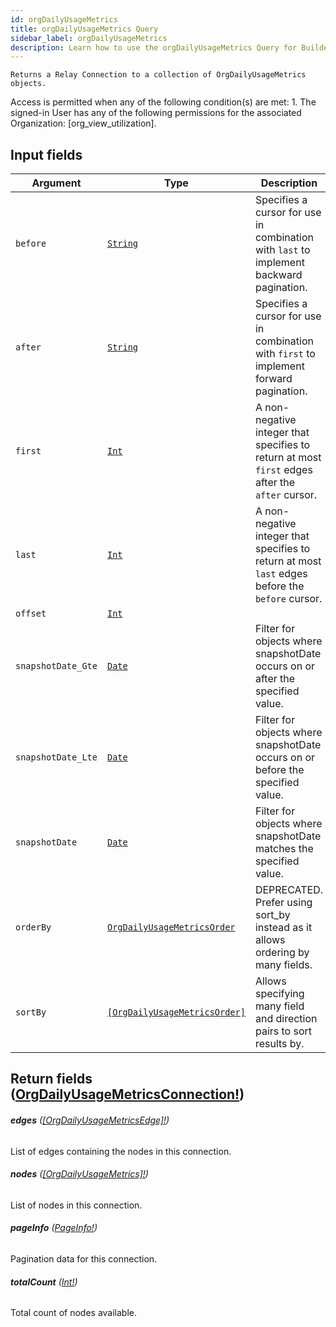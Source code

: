 ```yaml
---
id: orgDailyUsageMetrics
title: orgDailyUsageMetrics Query
sidebar_label: orgDailyUsageMetrics
description: Learn how to use the orgDailyUsageMetrics Query for Builder's API.
---
```


    Returns a Relay Connection to a collection of OrgDailyUsageMetrics objects.

Access is permitted when any of the following condition(s) are met: 1. The signed-in User has any of the following permissions for the associated Organization: [org_view_utilization].

## Input fields

| Argument           | Type                                                                                   | Description                                                                                      |
| ------------------ | -------------------------------------------------------------------------------------- | ------------------------------------------------------------------------------------------------ |
| `before`           | [`String`](/docs/composer/builder/api/schema/scalar/String.mdx)                                               | Specifies a cursor for use in combination with `last` to implement backward pagination.          |
| `after`            | [`String`](/docs/composer/builder/api/schema/scalar/String.mdx)                                               | Specifies a cursor for use in combination with `first` to implement forward pagination.          |
| `first`            | [`Int`](/docs/composer/builder/api/schema/scalar/Int.mdx)                                                     | A non-negative integer that specifies to return at most `first` edges after the `after` cursor.  |
| `last`             | [`Int`](/docs/composer/builder/api/schema/scalar/Int.mdx)                                                     | A non-negative integer that specifies to return at most `last` edges before the `before` cursor. |
| `offset`           | [`Int`](/docs/composer/builder/api/schema/scalar/Int.mdx)                                                     |                                                                                                  |
| `snapshotDate_Gte` | [`Date`](/docs/composer/builder/api/schema/scalar/Date.mdx)                                                   | Filter for objects where snapshotDate occurs on or after the specified value.                    |
| `snapshotDate_Lte` | [`Date`](/docs/composer/builder/api/schema/scalar/Date.mdx)                                                   | Filter for objects where snapshotDate occurs on or before the specified value.                   |
| `snapshotDate`     | [`Date`](/docs/composer/builder/api/schema/scalar/Date.mdx)                                                   | Filter for objects where snapshotDate matches the specified value.                               |
| `orderBy`          | [`OrgDailyUsageMetricsOrder`](/docs/composer/builder/api/schema/input_object/OrgDailyUsageMetricsOrder.mdx)   | DEPRECATED. Prefer using sort_by instead as it allows ordering by many fields.                   |
| `sortBy`           | [`[OrgDailyUsageMetricsOrder]`](/docs/composer/builder/api/schema/input_object/OrgDailyUsageMetricsOrder.mdx) | Allows specifying many field and direction pairs to sort results by.                             |

## Return fields ([OrgDailyUsageMetricsConnection!](/docs/composer/builder/api/schema/object/OrgDailyUsageMetricsConnection.mdx))

###### <b>edges</b> ([[OrgDailyUsageMetricsEdge]!](/docs/composer/builder/api/schema/object/OrgDailyUsageMetricsEdge.mdx))

List of edges containing the nodes in this connection.

###### <b>nodes</b> ([[OrgDailyUsageMetrics]!](/docs/composer/builder/api/schema/object/OrgDailyUsageMetrics.mdx))

List of nodes in this connection.

###### <b>pageInfo</b> ([PageInfo!](/docs/composer/builder/api/schema/object/PageInfo.mdx))

Pagination data for this connection.

###### <b>totalCount</b> ([Int!](/docs/composer/builder/api/schema/scalar/Int.mdx))

Total count of nodes available.
